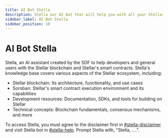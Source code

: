 ```yaml
---
title: AI Bot Stella
description: Stella our AI bot that will help you with all your Stellar questions. .
sidebar_label: AI Bot Stella
sidebar_position: 10
---
```


# AI Bot Stella

Stella, an AI assistant created by the SDF to help developers and general users with the Stellar blockchain and Stellar's smart contracts. Stella's knowledge base covers various aspects of the Stellar ecosystem, including:

- Stellar blockchain: Its architecture, functionality, and use cases
- Soroban: Stellar's smart contract execution environment and its capabilities
- Development resources: Documentation, SDKs, and tools for building on Stellar
- Technical concepts: Blockchain fundamentals, consensus mechanisms, and more

To access Stella, you must agree to the disclaimer first in [#stella-disclaimer](https://discord.com/channels/897514728459468821/1265827552375738369/1266084686053249094) and visit Stella bot in [#stella-help](https://discord.gg/CK36xY2C). Prompt Stella with, "Stella, ....".
